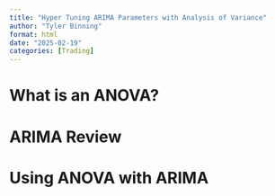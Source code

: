 ```yaml
---
title: "Hyper Tuning ARIMA Parameters with Analysis of Variance"
author: "Tyler Binning"
format: html
date: "2025-02-19"
categories: [Trading]
---
```


# What is an ANOVA?

# ARIMA Review

# Using ANOVA with ARIMA

